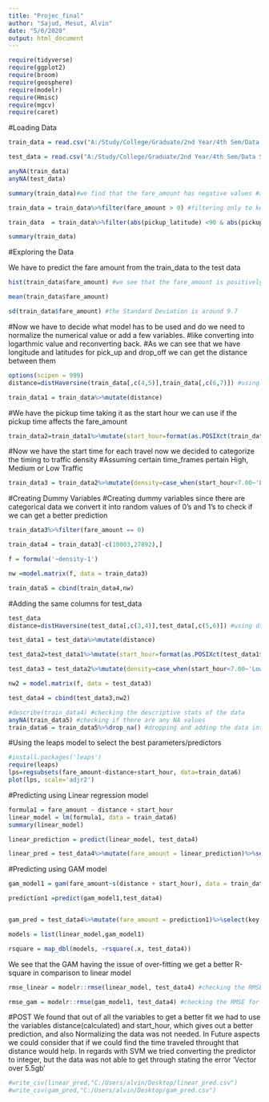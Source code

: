 ---
title: "Projec_final"
author: "Sajud, Mesut, Alvin"
date: "5/6/2020"
output: html_document
---

```{r}
require(tidyverse)
require(ggplot2)
require(broom)
require(geosphere)
require(modelr)
require(Hmisc)
require(mgcv)
require(caret)
```


#Loading Data
```{r}
train_data = read.csv("A:/Study/College/Graduate/2nd Year/4th Sem/Data Science II - Data Mining Algorithms And Applications/Project/cleantrain.csv") #The Actual Data was over 500,000 data, we reduced the data to 100,000 for efficiently loading and using data.

test_data = read.csv("A:/Study/College/Graduate/2nd Year/4th Sem/Data Science II - Data Mining Algorithms And Applications/Project/test.csv")
```

```{r}

anyNA(train_data)
anyNA(test_data)

summary(train_data)#we find that the fare_amount has negative values #also we have a few outlier longtitude and latitude

train_data = train_data%>%filter(fare_amount > 0) #filtering only to keep the positive fare_amount, and a zero fare_amount makes no sense

train_data  = train_data%>%filter(abs(pickup_latitude) <90 & abs(pickup_longitude) < 90 & dropoff_latitude <90) #the data had extreme values of longitutde and latitude

summary(train_data)
```


#Exploring the Data

We have to predict the fare amount from the train_data to the test data
```{r}
hist(train_data$fare_amount) #we see that the fare_amount is positively skewed

mean(train_data$fare_amount)

sd(train_data$fare_amount) #the Standard Deviation is around 9.7
```


#Now we have to decide what model has to be used and do we need to normalize the numerical value or add a few variables.
#like converting into logarthmic value and reconverting back.
#As we can see that we have longitude and latitudes for pick_up and drop_off we can get the distance between them
```{r}
options(scipen = 999)
distance=distHaversine(train_data[,c(4,5)],train_data[,c(6,7)]) #using distHaversine function from the geosphere library we were able to find the distance in metric using the longitutde and latitude respectively

train_data1 = train_data%>%mutate(distance)
```


#We have the pickup time taking it as the start hour we can use if the pickup time affects the fare_amount
```{r}
train_data2=train_data1%>%mutate(start_hour=format(as.POSIXct(train_data1$pickup_datetime, format="%Y-%m-%d %H:%M:%S"),format="%H.%M"),start_hour=as.numeric(start_hour))
```


#Now we have the start time for each travel now we decided to categorize the timing to traffic density
#Assuming certain time_frames pertain High, Medium or Low Traffic
```{r}
train_data3 = train_data2%>%mutate(density=case_when(start_hour<7.00~'Low',(start_hour>=7.00&start_hour<=11.00)~'High',(start_hour>11.00&start_hour<16.00)~'Medium',(start_hour>=16.00&start_hour<=20.00)~'High',(start_hour>20.00)~'Medium'))
```


#Creating Dummy Variables
#Creating dummy variables since there are categorical data we convert it into random values of 0's and 1's to check if we can get a better prediction
```{r}
train_data3%>%filter(fare_amount == 0)

train_data4 = train_data3[-c(10003,27892),]

f = formula('~density-1')

nw =model.matrix(f, data = train_data3)

train_data5 = cbind(train_data4,nw)
```


#Adding the same columns for test_data

```{r}
test_data
distance=distHaversine(test_data[,c(3,4)],test_data[,c(5,6)]) #using distHaversine function from the geosphere library we were able to find the distance in metric using the longitutde and latitude respectively

test_data1 = test_data%>%mutate(distance)

test_data2=test_data1%>%mutate(start_hour=format(as.POSIXct(test_data1$pickup_datetime, format="%Y-%m-%d %H:%M:%S"),format="%H.%M"),start_hour=as.numeric(start_hour))

test_data3 = test_data2%>%mutate(density=case_when(start_hour<7.00~'Low',(start_hour>=7.00&start_hour<=11.00)~'High',(start_hour>11.00&start_hour<16.00)~'Medium',(start_hour>=16.00&start_hour<=20.00)~'High',(start_hour>20.00)~'Medium'))

nw2 = model.matrix(f, data = test_data3)

test_data4 = cbind(test_data3,nw2)
```



```{r}
#describe(train_data4) #checking the descriptive stats of the data
anyNA(train_data5) #checking if there are any NA values
train_data6 = train_data5%>%drop_na() #dropping and adding the data into a new data frame
```

#Using the leaps model to select the best parameters/predictors
```{r}
#install.packages('leaps')
require(leaps)
lps=regsubsets(fare_amount~distance+start_hour, data=train_data6)
plot(lps, scale='adjr2')
```


#Predicting using Linear regression model
```{r}

formula1 = fare_amount ~ distance + start_hour
linear_model = lm(formula1, data = train_data6)
summary(linear_model)

linear_prediction = predict(linear_model, test_data4)

linear_pred = test_data4%>%mutate(fare_amount = linear_prediction)%>%select(key,fare_amount)
```


#Predicting using GAM model
```{r}
gam_model1 = gam(fare_amount~s(distance + start_hour), data = train_data6)

prediction1 =predict(gam_model1,test_data4)


gam_pred = test_data4%>%mutate(fare_amount = prediction1)%>%select(key, fare_amount)

models = list(linear_model,gam_model1)

rsquare = map_dbl(models, ~rsquare(.x, test_data4))
```
We see that the GAM having the issue of over-fitting we get a better R-square in comparison to linear model
```{r}
rmse_linear = modelr::rmse(linear_model, test_data4) #checking the RMSE for linear model

rmse_gam = modelr::rmse(gam_model1, test_data4) #checking the RMSE for GAM
```
#POST
We found that out of all the variables to get a better fit we had to use the variables distance(calculated) and start_hour, which gives out a better prediction, and also Normalizing the data was not needed.
In Future aspects we could consider that if we could find the time traveled throught that distance would help.
In regards with SVM we tried converting the predictor to integer, but the data was not able to get through stating the error 'Vector over 5.5gb'

```{r}
#write_csv(linear_pred,"C:/Users/alvin/Desktop/linear_pred.csv")
#write_csv(gam_pred,"C:/Users/alvin/Desktop/gam_pred.csv")

```

